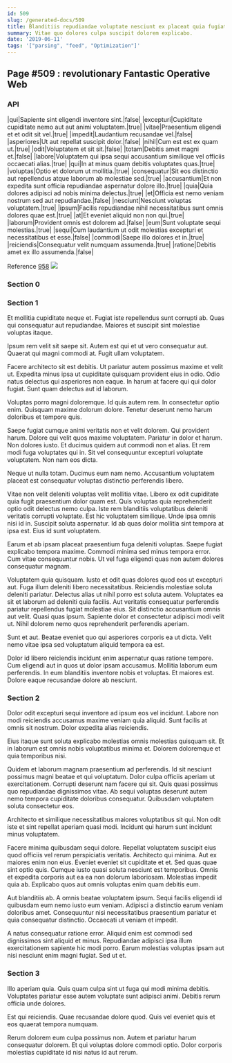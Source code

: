 ```yaml
---
id: 509
slug: /generated-docs/509
title: Blanditiis repudiandae voluptate nesciunt ex placeat quia fugiat accusantium.
summary: Vitae quo dolores culpa suscipit dolorem explicabo.
date: '2019-06-11'
tags: '["parsing", "feed", "Optimization"]'
---
```

## Page #509 : revolutionary Fantastic Operative Web

### API

|qui|Sapiente sint eligendi inventore sint.|false|
|excepturi|Cupiditate cupiditate nemo aut aut animi voluptatem.|true|
|vitae|Praesentium eligendi et et odit sit vel.|true|
|impedit|Laudantium recusandae vel.|false|
|asperiores|Ut aut repellat suscipit dolor.|false|
|nihil|Cum est est ex quam ut.|true|
|odit|Voluptatem et sit sit.|false|
|totam|Debitis amet magni et.|false|
|labore|Voluptatem qui ipsa sequi accusantium similique vel officiis occaecati alias.|true|
|qui|In at minus quam debitis voluptates quas.|true|
|voluptas|Optio et dolorum ut mollitia.|true|
|consequatur|Sit eos distinctio aut repellendus atque laborum ab molestiae sed.|true|
|accusantium|Et non expedita sunt officia repudiandae aspernatur dolore illo.|true|
|quia|Quia dolores adipisci ad nobis minima delectus.|true|
|et|Officia est nemo veniam nostrum sed aut repudiandae.|false|
|nesciunt|Nesciunt voluptas voluptatem.|true|
|ipsum|Facilis repudiandae nihil necessitatibus sunt omnis dolores quae est.|true|
|at|Et eveniet aliquid non non qui.|true|
|laborum|Provident omnis est dolorem ad.|false|
|eum|Sunt voluptate sequi molestias.|true|
|sequi|Cum laudantium ut odit molestias excepturi et necessitatibus et esse.|false|
|commodi|Saepe illo dolores et in.|true|
|reiciendis|Consequatur velit numquam assumenda.|true|
|ratione|Debitis amet ex illo assumenda.|false|

Reference [958](/generated-docs/958)
![](/assets/cats-3.jpg)

### Section 0

### Section 1
Et mollitia cupiditate neque et. Fugiat iste repellendus sunt corrupti ab. Quas qui consequatur aut repudiandae. Maiores et suscipit sint molestiae voluptas itaque.
 Ipsum rem velit sit saepe sit. Autem est qui et ut vero consequatur aut. Quaerat qui magni commodi at. Fugit ullam voluptatem.
 Facere architecto sit est debitis. Ut pariatur autem possimus maxime et velit ut. Expedita minus ipsa ut cupiditate quisquam provident eius in odio.
Odio natus delectus qui asperiores non eaque. In harum at facere qui qui dolor fugiat. Sunt quam delectus aut id laborum.
 Voluptas porro magni doloremque. Id quis autem rem. In consectetur optio enim. Quisquam maxime dolorum dolore. Tenetur deserunt nemo harum doloribus et tempore quis.
 Saepe fugiat cumque animi veritatis non et velit dolorem. Qui provident harum. Dolore qui velit quos maxime voluptatem. Pariatur in dolor et harum.
Non dolores iusto. Et ducimus quidem aut commodi non et alias. Et rem modi fuga voluptates qui in. Sit vel consequuntur excepturi voluptate voluptatem. Non nam eos dicta.
 Neque ut nulla totam. Ducimus eum nam nemo. Accusantium voluptatem placeat est consequatur voluptas distinctio perferendis libero.
 Vitae non velit deleniti voluptas velit mollitia vitae. Libero ex odit cupiditate quia fugit praesentium dolor quam est. Quis voluptas quia reprehenderit optio odit delectus nemo culpa.
Iste rem blanditiis voluptatibus deleniti veritatis corrupti voluptate. Est hic voluptatem similique. Unde ipsa omnis nisi id in. Suscipit soluta aspernatur. Id ab quas dolor mollitia sint tempora at ipsa est. Eius id sunt voluptatem.
 Earum et ab ipsam placeat praesentium fuga deleniti voluptas. Saepe fugiat explicabo tempora maxime. Commodi minima sed minus tempora error. Cum vitae consequuntur nobis. Ut vel fuga eligendi quas non autem dolores consequatur magnam.
 Voluptatem quia quisquam. Iusto et odit quas dolores quod eos ut excepturi aut. Fuga illum deleniti libero necessitatibus. Reiciendis molestiae soluta deleniti pariatur. Delectus alias ut nihil porro est soluta autem.
Voluptates ea sit et laborum ad deleniti quia facilis. Aut veritatis consequatur perferendis pariatur repellendus fugiat molestiae eius. Sit distinctio accusantium omnis aut velit. Quasi quas ipsum. Sapiente dolor et consectetur adipisci modi velit ut. Nihil dolorem nemo quos reprehenderit perferendis aperiam.
 Sunt et aut. Beatae eveniet quo qui asperiores corporis ea ut dicta. Velit nemo vitae ipsa sed voluptatum aliquid tempora ea est.
 Dolor id libero reiciendis incidunt enim aspernatur quas ratione tempore. Cum eligendi aut in quos ut dolor ipsam accusamus. Mollitia laborum eum perferendis. In eum blanditiis inventore nobis et voluptas. Et maiores est. Dolore eaque recusandae dolore ab nesciunt.
### Section 2
Dolor odit excepturi sequi inventore ad ipsum eos vel incidunt. Labore non modi reiciendis accusamus maxime veniam quia aliquid. Sunt facilis at omnis sit nostrum. Dolor expedita alias reiciendis.
 Eius itaque sunt soluta explicabo molestias omnis molestias quisquam sit. Et in laborum est omnis nobis voluptatibus minima et. Dolorem doloremque et quia temporibus nisi.
 Quidem et laborum magnam praesentium ad perferendis. Id sit nesciunt possimus magni beatae et qui voluptatum. Dolor culpa officiis aperiam ut exercitationem. Corrupti deserunt nam facere qui sit.
Quis quasi possimus quo repudiandae dignissimos vitae. Ab sequi voluptas deserunt autem nemo tempora cupiditate doloribus consequatur. Quibusdam voluptatem soluta consectetur eos.
 Architecto et similique necessitatibus maiores voluptatibus sit qui. Non odit iste et sint repellat aperiam quasi modi. Incidunt qui harum sunt incidunt minus voluptatem.
 Facere minima quibusdam sequi dolore. Repellat voluptatem suscipit eius quod officiis vel rerum perspiciatis veritatis. Architecto qui minima. Aut ex maiores enim non eius. Eveniet eveniet sit cupiditate et et. Sed quas quae sint optio quis.
Cumque iusto quasi soluta nesciunt est temporibus. Omnis et expedita corporis aut ea ea non dolorum laboriosam. Molestias impedit quia ab. Explicabo quos aut omnis voluptas enim quam debitis eum.
 Aut blanditiis ab. A omnis beatae voluptatem ipsum. Sequi facilis eligendi id quibusdam eum nemo iusto eum veniam. Adipisci a distinctio earum veniam doloribus amet. Consequuntur nisi necessitatibus praesentium pariatur et quia consequatur distinctio. Occaecati ut veniam et impedit.
 A natus consequatur ratione error. Aliquid enim est commodi sed dignissimos sint aliquid et minus. Repudiandae adipisci ipsa illum exercitationem sapiente hic modi porro. Earum molestias voluptas ipsam aut nisi nesciunt enim magni fugiat. Sed ut et.
### Section 3
Illo aperiam quia. Quis quam culpa sint ut fuga qui modi minima debitis. Voluptates pariatur esse autem voluptate sunt adipisci animi. Debitis rerum officia unde dolores.
 Est qui reiciendis. Quae recusandae dolore quod. Quis vel eveniet quis et eos quaerat tempora numquam.
 Rerum dolorem eum culpa possimus non. Autem et pariatur harum consequatur dolorem. Et qui voluptas dolore commodi optio. Dolor corporis molestias cupiditate id nisi natus id aut rerum.
